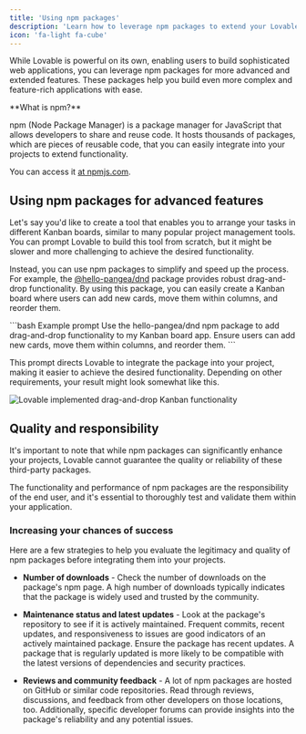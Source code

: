 ```yaml
---
title: 'Using npm packages'
description: 'Learn how to leverage npm packages to extend your Lovable applications with advanced features'
icon: 'fa-light fa-cube'
---
```


While Lovable is powerful on its own, enabling users to build sophisticated web applications, you can leverage npm packages for more advanced and extended features. These packages help you build even more complex and feature-rich applications with ease.

<Info>
  **What is npm?**

  npm (Node Package Manager) is a package manager for JavaScript that allows developers to share and reuse code. It hosts thousands of packages, which are pieces of reusable code, that you can easily integrate into your projects to extend functionality.

  You can access it [at npmjs.com](https://www.npmjs.com/).
</Info>

## Using npm packages for advanced features

Let's say you'd like to create a tool that enables you to arrange your tasks in different Kanban boards, similar to many popular project management tools. You can prompt Lovable to build this tool from scratch, but it might be slower and more challenging to achieve the desired functionality.

Instead, you can use npm packages to simplify and speed up the process. For example, the [@hello-pangea/dnd](https://www.npmjs.com/package/@hello-pangea/dnd) package provides robust drag-and-drop functionality. By using this package, you can easily create a Kanban board where users can add new cards, move them within columns, and reorder them.

<CodeGroup>
  ```bash Example prompt
  Use the hello-pangea/dnd npm package to add drag-and-drop functionality to my Kanban board app. 
  Ensure users can add new cards, move them within columns, and reorder them.
  ```
</CodeGroup>

This prompt directs Lovable to integrate the package into your project, making it easier to achieve the desired functionality. Depending on other requirements, your result might look somewhat like this.

<Frame>
  <img src="/assets/npm-example-using-pangea-dnd.png" alt="Lovable implemented drag-and-drop Kanban functionality" />
</Frame>

## Quality and responsibility

It's important to note that while npm packages can significantly enhance your projects, Lovable cannot guarantee the quality or reliability of these third-party packages.

The functionality and performance of npm packages are the responsibility of the end user, and it's essential to thoroughly test and validate them within your application.

### Increasing your chances of success

Here are a few strategies to help you evaluate the legitimacy and quality of npm packages before integrating them into your projects.

* **Number of downloads** - Check the number of downloads on the package's npm page. A high number of downloads typically indicates that the package is widely used and trusted by the community.

* **Maintenance status and latest updates** - Look at the package's repository to see if it is actively maintained. Frequent commits, recent updates, and responsiveness to issues are good indicators of an actively maintained package. Ensure the package has recent updates. A package that is regularly updated is more likely to be compatible with the latest versions of dependencies and security practices.

* **Reviews and community feedback** - A lot of npm packages are hosted on GitHub or similar code repositories. Read through reviews, discussions, and feedback from other developers on those locations, too. Additionally, specific developer forums can provide insights into the package's reliability and any potential issues.